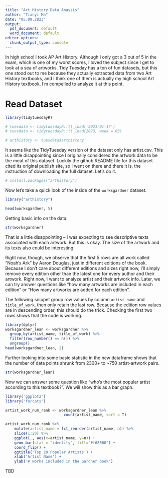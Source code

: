 ---
title: "Art History Data Anaysis"
author: "Tianyi Ma"
date: "05.09.2023"
output:
  pdf_document: default
  word_document: default
editor_options:
  chunk_output_type: console
---

In high school I took AP Art History. Although I only got a 3 out of 5 in the exam, which is one of my worst scores, I loved the subject since I get to look at a sea of artworks. Tidy Tuesday has a ton of fun datasets, but this one stood out to me because they actually extracted data from two Art History textbooks, and I think one of them is actually my high school Art History textbook. I'm compelled to analyze it at this point.

# Read Dataset

```{r}
library(tidytuesdayR)

# tuesdata <- tidytuesdayR::tt_load('2023-01-17')
# tuesdata <- tidytuesdayR::tt_load(2023, week = 03)

# arthistory <- tuesdata$arthistory
```
It seems like the TidyTuesday version of the dataset only has artist.csv. This is a little disappointing since I originally considered the artwork data to be the meat of this dataset. Luckily the github README file for this dataset cited its original publish site, so I went on there and there it is, the instruction of downloading the full dataset. Let's do it.

```{r}
# install.packages("arthistory")
```
Now let's take a quick look of the inside of the `worksgardner` dataset. 
```{r}
library("arthistory")
```

```{r}
head(worksgardner, 5)
```
Getting basic info on the data:

```{r}
str(worksgardner)
```

That is a little disappointing -- I was expecting to see descriptive texts associated with each artwork. But this is okay. The size of the artwork and its texts also could be interesting. 

Right now, though, we observe that the first 5 rows are all work called "Noah's Ark" by Aaron Douglas, just in different editions of the book. Because I don't care about different editions and sizes right now, I'll simply remove every edition other than the latest one for every author and their artwork. Right now, I want to analyze artist and their artwork info. Later, we can try answer questions like "how many artworks are included in each edition" or "How many artworks are added for each edition".

The following snippet group row values by column `artist_name` and `title_of_work`, then only retain the last row. Because the edition row values are in descending order, this should do the trick. Checking the first two rows shows that the code is working. 

```{r}
library(dplyr)
worksgardner_lean <- worksgardner %>% 
  group_by(artist_name, title_of_work) %>%
  filter(row_number() == n()) %>%
  ungroup()
head(worksgardner_lean, 2)
```
Further looking into some basic statistic in the new dataframe shows that the number of data points shrunk from 2300+ to ~750 artist-artwork pairs. 

```{r}
str(worksgardner_lean)
```
Now we can answer some question like "who's the most popular artist according to this textbook?". We will show this as a bar graph.
```{r}
library('ggplot2')
library('forcats')

artist_work_num_rank <- worksgardner_lean %>% 
                          count(artist_name, sort = T)

artist_work_num_rank %>%
    mutate(artist_name = fct_reorder(artist_name, n)) %>%
    slice(1:20) %>%
    ggplot(., aes(x=artist_name, y=n)) + 
    geom_bar(stat = "identity", fill="#f68060") +
    coord_flip() +
    ggtitle('Top 20 Popular Artists') + 
    xlab('Artist Name') + 
    ylab('# works included in the Gardner book')
```

TBD
